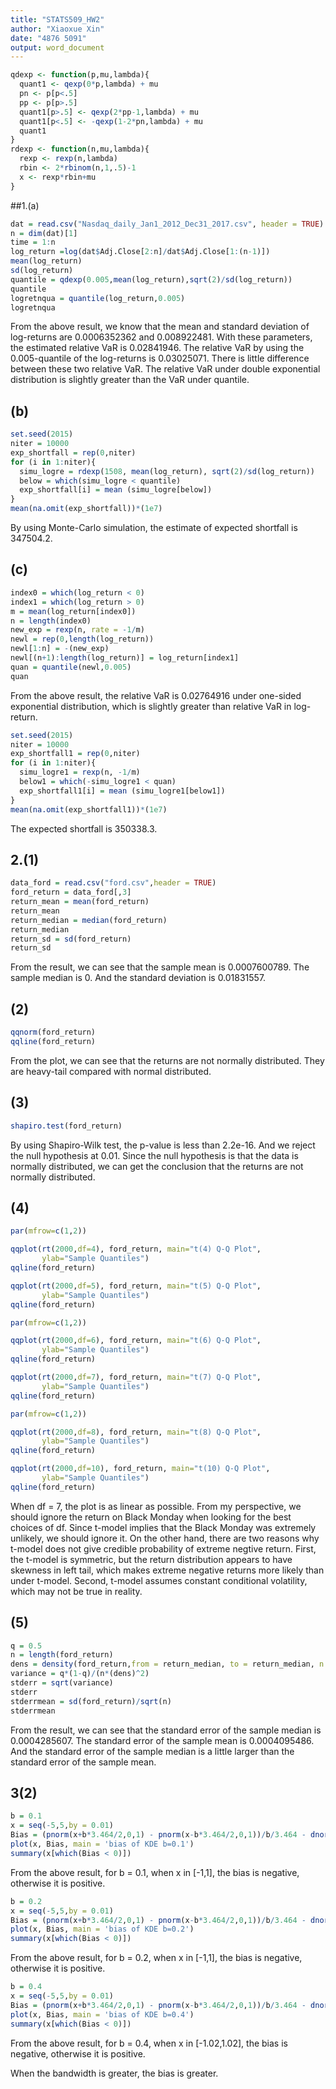 ```yaml
---
title: "STATS509_HW2"
author: "Xiaoxue Xin"
date: "4876 5091"
output: word_document
---
```


```r
qdexp <- function(p,mu,lambda){
  quant1 <- qexp(0*p,lambda) + mu
  pn <- p[p<.5]
  pp <- p[p>.5]
  quant1[p>.5] <- qexp(2*pp-1,lambda) + mu
  quant1[p<.5] <- -qexp(1-2*pn,lambda) + mu
  quant1 
}  
rdexp <- function(n,mu,lambda){
  rexp <- rexp(n,lambda)
  rbin <- 2*rbinom(n,1,.5)-1
  x <- rexp*rbin+mu
}
```

##1.(a)

```r
dat = read.csv("Nasdaq_daily_Jan1_2012_Dec31_2017.csv", header = TRUE)
n = dim(dat)[1]
time = 1:n
log_return =log(dat$Adj.Close[2:n]/dat$Adj.Close[1:(n-1)])
mean(log_return)
sd(log_return)
quantile = qdexp(0.005,mean(log_return),sqrt(2)/sd(log_return))
quantile
logretnqua = quantile(log_return,0.005)
logretnqua
```

From the above result, we know that the mean and standard deviation of log-returns are 0.0006352362 and 0.008922481. With these parameters, the estimated relative VaR is 0.02841946. The relative VaR by using the 0.005-quantile of the log-returns is 0.03025071. There is little difference between these two relative VaR. The relative VaR under double exponential distribution is slightly greater than the VaR under quantile.

## (b)

```r
set.seed(2015)
niter = 10000
exp_shortfall = rep(0,niter)
for (i in 1:niter){
  simu_logre = rdexp(1508, mean(log_return), sqrt(2)/sd(log_return))
  below = which(simu_logre < quantile)
  exp_shortfall[i] = mean (simu_logre[below])
}
mean(na.omit(exp_shortfall))*(1e7)
```
By using Monte-Carlo simulation, the estimate of expected shortfall is 347504.2.

## (c)

```r
index0 = which(log_return < 0)
index1 = which(log_return > 0)
m = mean(log_return[index0])
n = length(index0)
new_exp = rexp(n, rate = -1/m)
newl = rep(0,length(log_return))
newl[1:n] = -(new_exp)
newl[(n+1):length(log_return)] = log_return[index1]
quan = quantile(newl,0.005)
quan
```

From the above result, the relative VaR is 0.02764916 under one-sided exponential distribution, which is slightly greater than relative VaR in log-return.

```r
set.seed(2015)
niter = 10000
exp_shortfall1 = rep(0,niter)
for (i in 1:niter){
  simu_logre1 = rexp(n, -1/m)
  below1 = which(-simu_logre1 < quan)
  exp_shortfall1[i] = mean (simu_logre1[below1])
}
mean(na.omit(exp_shortfall1))*(1e7)
```

The expected shortfall is 350338.3.

## 2.(1)

```r
data_ford = read.csv("ford.csv",header = TRUE)
ford_return = data_ford[,3]
return_mean = mean(ford_return)
return_mean
return_median = median(ford_return)
return_median
return_sd = sd(ford_return)
return_sd
```

From the result, we can see that the sample mean is 0.0007600789. The sample median is 0. And the standard deviation is 0.01831557.

## (2)
```r
qqnorm(ford_return)
qqline(ford_return)
```

From the plot, we can see that the returns are not normally distributed. They are heavy-tail compared with normal distributed.

## (3)
```r
shapiro.test(ford_return)
```

By using Shapiro-Wilk test, the p-value is less than 2.2e-16. And we reject the null hypothesis at 0.01. Since the null hypothesis is that the data is normally distributed, we can get the conclusion that the returns are not normally distributed.

## (4)
```r
par(mfrow=c(1,2))

qqplot(rt(2000,df=4), ford_return, main="t(4) Q-Q Plot", 
       ylab="Sample Quantiles")
qqline(ford_return)

qqplot(rt(2000,df=5), ford_return, main="t(5) Q-Q Plot", 
       ylab="Sample Quantiles")
qqline(ford_return)

par(mfrow=c(1,2))

qqplot(rt(2000,df=6), ford_return, main="t(6) Q-Q Plot", 
       ylab="Sample Quantiles")
qqline(ford_return)

qqplot(rt(2000,df=7), ford_return, main="t(7) Q-Q Plot", 
       ylab="Sample Quantiles")
qqline(ford_return)

par(mfrow=c(1,2))

qqplot(rt(2000,df=8), ford_return, main="t(8) Q-Q Plot", 
       ylab="Sample Quantiles")
qqline(ford_return)

qqplot(rt(2000,df=10), ford_return, main="t(10) Q-Q Plot", 
       ylab="Sample Quantiles")
qqline(ford_return)
```

When df = 7, the plot is as linear as possible. From my perspective, we should ignore the return on Black Monday when looking for the best choices of df. Since t-model implies that the Black Monday was extremely unlikely, we should ignore it. On the other hand, there are two reasons why t-model does not give credible probability of extreme negtive return. First, the t-model is symmetric, but the return distribution appears to have skewness in left tail, which makes extreme negative returns more likely than under t-model. Second, t-model assumes constant conditional volatility, which may not be true in reality.

## (5)
```r
q = 0.5
n = length(ford_return)
dens = density(ford_return,from = return_median, to = return_median, n = 1, kernel = c("gaussian"))$y
variance = q*(1-q)/(n*(dens)^2)
stderr = sqrt(variance)
stderr
stderrmean = sd(ford_return)/sqrt(n)
stderrmean
```
From the result, we can see that the standard error of the sample median is 0.0004285607. The standard error of the sample mean is 0.0004095486. And the standard error of the sample median is a little larger than the standard error of the sample mean.


## 3(2)

```r
b = 0.1
x = seq(-5,5,by = 0.01)
Bias = (pnorm(x+b*3.464/2,0,1) - pnorm(x-b*3.464/2,0,1))/b/3.464 - dnorm(x,0,1)
plot(x, Bias, main = 'bias of KDE b=0.1')
summary(x[which(Bias < 0)])
```

From the above result, for b = 0.1, when x in [-1,1], the bias is negative, otherwise it is positive.

```r
b = 0.2
x = seq(-5,5,by = 0.01)
Bias = (pnorm(x+b*3.464/2,0,1) - pnorm(x-b*3.464/2,0,1))/b/3.464 - dnorm(x,0,1)
plot(x, Bias, main = 'bias of KDE b=0.2')
summary(x[which(Bias < 0)])
```

From the above result, for b = 0.2, when x in [-1,1], the bias is negative, otherwise it is positive.

```r
b = 0.4
x = seq(-5,5,by = 0.01)
Bias = (pnorm(x+b*3.464/2,0,1) - pnorm(x-b*3.464/2,0,1))/b/3.464 - dnorm(x,0,1)
plot(x, Bias, main = 'bias of KDE b=0.4')
summary(x[which(Bias < 0)])
```

From the above result, for b = 0.4, when x in [-1.02,1.02], the bias is negative, otherwise it is positive.

When the bandwidth is greater, the bias is greater.